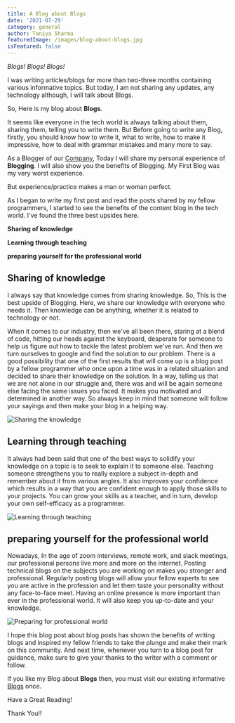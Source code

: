 ```yaml
---
title: A Blog about Blogs
date: '2021-07-29'
category: general
author: Taniya Sharma
featuredImage: /images/blog-about-blogs.jpg
isFeatured: false
---
```


_Blogs! Blogs! Blogs!_

I was writing articles/blogs for more than two-three months containing various informative topics. But today, I am not sharing any updates, any technology although, I will talk about Blogs.

So, Here is my blog about **Blogs**.

It seems like everyone in the tech world is always talking about them, sharing them, telling you to write them. But Before going to write any Blog, firstly, you should know how to write it, what to write, how to make it impressive, how to deal with grammar mistakes and many more to say.

As a Blogger of our [Company](https://zeiq.co/), Today I will share my personal experience of **Blogging**. I will also show you the benefits of Blogging. My First Blog was my very worst experience.

But experience/practice makes a man or woman perfect.

As I began to write my first post and read the posts shared by my fellow programmers, I started to see the benefits of the content blog in the tech world. I've found the three best upsides here.

**Sharing of knowledge**

**Learning through teaching**

**preparing yourself for the professional world**

## Sharing of knowledge

I always say that knowledge comes from sharing knowledge. So, This is the best upside of Blogging. Here, we share our knowledge with everyone who needs it. Then knowledge can be anything, whether it is related to technology or not.

When it comes to our industry, then we've all been there, staring at a blend of code, hitting our heads against the keyboard, desperate for someone to help us figure out how to tackle the latest problem we've run. And then we turn ourselves to google and find the solution to our problem. There is a good possibility that one of the first results that will come up is a blog post by a fellow programmer who once upon a time was in a related situation and decided to share their knowledge on the solution. In a way, telling us that we are not alone in our struggle and, there was and will be again someone else facing the same issues you faced. It makes you motivated and determined in another way. So always keep in mind that someone will follow your sayings and then make your blog in a helping way.

![Sharing the knowledge](../images/sharing-your-knowledge.jpg)

## Learning through teaching

It always had been said that one of the best ways to solidify your knowledge on a topic is to seek to explain it to someone else. Teaching someone strengthens you to really explore a subject in-depth and remember about it from various angles. It also improves your confidence which results in a way that you are confident enough to apply those skills to your projects. You can grow your skills as a teacher, and in turn, develop your own self-efficacy as a programmer.

![Learning through teaching](../images/learning-through-teaching.jpg)

## preparing yourself for the professional world

Nowadays, In the age of zoom interviews, remote work, and slack meetings, our professional persons live more and more on the internet. Posting technical blogs on the subjects you are working on makes you stronger and professional. Regularly posting blogs will allow your fellow experts to see you are active in the profession and let them taste your personality without any face-to-face meet. Having an online presence is more important than ever in the professional world. It will also keep you up-to-date and your knowledge.

![Preparing for professional world](../images/preparing-for-professional-world.jpg)

I hope this blog post about blog posts has shown the benefits of writing blogs and inspired my fellow friends to take the plunge and make their mark on this community. And next time, whenever you turn to a blog post for guidance, make sure to give your thanks to the writer with a comment or follow.

If you like my Blog about **Blogs** then, you must visit our existing informative [Blogs](https://www.zeiq.co/blog/) once.

Have a Great Reading!

Thank You!!
